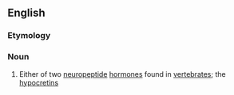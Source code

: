 ==English==

===Etymology===
{{der|en|grc|ὄρεξις||appetite}} {{suffix|en||in}}

===Noun===
{{wikipedia}}
{{en-noun}}

# {{lb|en|biochemistry}} Either of two [[neuropeptide]] [[hormone]]s found in [[vertebrate]]s; the [[hypocretin]]s